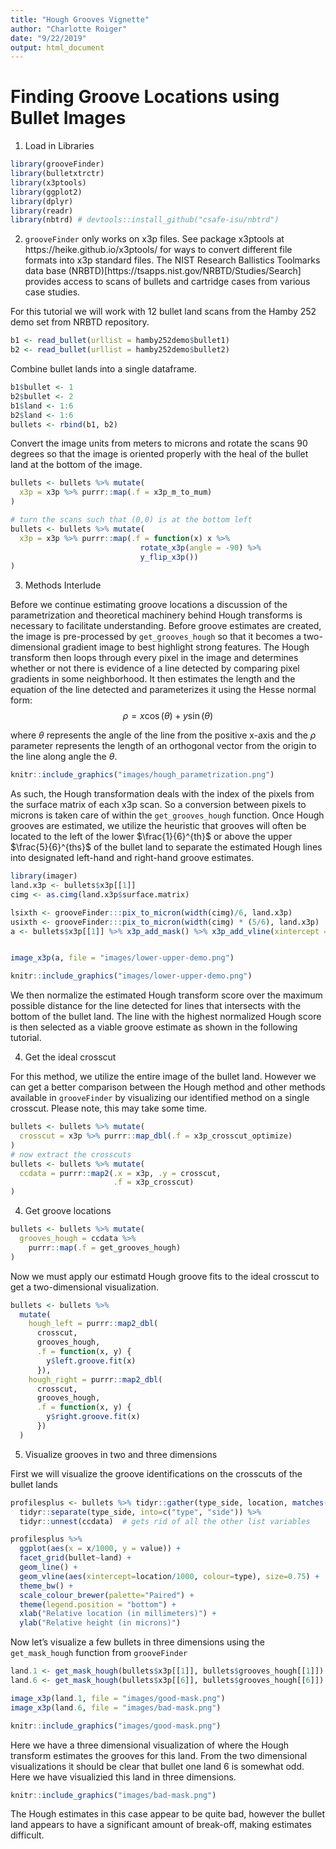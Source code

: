 ```yaml
---
title: "Hough Grooves Vignette"
author: "Charlotte Roiger"
date: "9/22/2019"
output: html_document
---
```

# Finding Groove Locations using Bullet Images

1. Load in Libraries

```r
library(grooveFinder)
library(bulletxtrctr)
library(x3ptools)
library(ggplot2)
library(dplyr)
library(readr)
library(nbtrd) # devtools::install_github("csafe-isu/nbtrd")
```

2. `grooveFinder` only works on x3p files. See package x3ptools at https://heike.github.io/x3ptools/ for ways to convert different file formats into x3p standard files. The NIST Research Ballistics Toolmarks data base (NRBTD)[https://tsapps.nist.gov/NRBTD/Studies/Search] provides access to scans of bullets and cartridge cases from various case studies.


For this tutorial we will work with 12 bullet land scans from the Hamby 252 demo set from NRBTD repository. 

```r
b1 <- read_bullet(urllist = hamby252demo$bullet1)
b2 <- read_bullet(urllist = hamby252demo$bullet2)
```

Combine bullet lands into a single dataframe.

```r
b1$bullet <- 1
b2$bullet <- 2
b1$land <- 1:6
b2$land <- 1:6
bullets <- rbind(b1, b2)
```

Convert the image units from meters to microns and rotate the scans 90 degrees so that the image is oriented properly with the heal of the bullet land at the bottom of the image.

```r
bullets <- bullets %>% mutate(
  x3p = x3p %>% purrr::map(.f = x3p_m_to_mum)
)

# turn the scans such that (0,0) is at the bottom left
bullets <- bullets %>% mutate(
  x3p = x3p %>% purrr::map(.f = function(x) x %>% 
                             rotate_x3p(angle = -90) %>%
                             y_flip_x3p())
) 
```

3. Methods Interlude

Before we continue estimating groove locations a discussion of the parametrization and theoretical machinery behind Hough transforms is necessary to facilitate understanding. Before groove estimates are created, the image is pre-processed by `get_grooves_hough` so that it becomes a two-dimensional gradient image to best highlight strong features. The Hough transform then loops through every pixel in the image and determines whether or not there is evidence of a line detected by comparing pixel gradients in some neighborhood. It then estimates the length and the equation of the line detected and parameterizes it using the Hesse normal form:
$$\rho = x\cos(\theta) + y \sin(\theta)$$

where $\theta$ represents the angle of the line from the positive x-axis and the $\rho$ parameter represents the length of an orthogonal vector from the origin to the line along angle the $\theta$. 

```r
knitr::include_graphics("images/hough_parametrization.png")
```

As such, the Hough transformation deals with the index of the pixels from the surface matrix of each x3p scan. So a conversion between pixels to microns is taken care of within the `get_grooves_hough` function. Once Hough grooves are estimated, we utilize the heuristic that grooves will often be located to the left of the lower $\frac{1}{6}^{th}$ or above the upper $\frac{5}{6}^{ths}$ of the bullet land to separate the estimated Hough lines into designated left-hand and right-hand groove estimates. 

```r
library(imager)
land.x3p <- bullets$x3p[[1]]
cimg <- as.cimg(land.x3p$surface.matrix)

lsixth <- grooveFinder:::pix_to_micron(width(cimg)/6, land.x3p)
usixth <- grooveFinder:::pix_to_micron(width(cimg) * (5/6), land.x3p)
a <- bullets$x3p[[1]] %>% x3p_add_mask() %>% x3p_add_vline(xintercept = lsixth, size = 10, color = "blue") %>% x3p_add_vline(xintercept = usixth, size = 10, color = "blue")


image_x3p(a, file = "images/lower-upper-demo.png")
```

```r
knitr::include_graphics("images/lower-upper-demo.png")
```


We then normalize the estimated Hough transform score over the maximum possible distance for the line detected for lines that intersects with the bottom of the bullet land. The line with the highest normalized Hough score is then selected as a viable groove estimate as shown in the following tutorial. 

4. Get the ideal crosscut

For this method, we utilize the entire image of the bullet land. However we can get a better comparison between the Hough method and other methods available in `grooveFinder` by visualizing our identified method on a single crosscut. Please note, this may take some time.

```r
bullets <- bullets %>% mutate(
  crosscut = x3p %>% purrr::map_dbl(.f = x3p_crosscut_optimize)
)
# now extract the crosscuts
bullets <- bullets %>% mutate(
  ccdata = purrr::map2(.x = x3p, .y = crosscut, 
                       .f = x3p_crosscut)
)
```


4. Get groove locations

```r
bullets <- bullets %>% mutate(
  grooves_hough = ccdata %>% 
    purrr::map(.f = get_grooves_hough)
)
```
 
 Now we must apply our estimatd Hough groove fits to the ideal crosscut to get a two-dimensional visualization.
 
```r
bullets <- bullets %>%
  mutate(
    hough_left = purrr::map2_dbl(
      crosscut,
      grooves_hough, 
      .f = function(x, y) {
        y$left.groove.fit(x)
      }),
    hough_right = purrr::map2_dbl(
      crosscut,
      grooves_hough, 
      .f = function(x, y) {
        y$right.groove.fit(x)
      })
  )
```
 
5. Visualize grooves in two and three dimensions

First we will visualize the groove identifications on the crosscuts of the bullet lands

```r
profilesplus <- bullets %>% tidyr::gather(type_side, location, matches("left|right")) %>%
  tidyr::separate(type_side, into=c("type", "side")) %>%
  tidyr::unnest(ccdata)  # gets rid of all the other list variables 

profilesplus %>% 
  ggplot(aes(x = x/1000, y = value)) +
  facet_grid(bullet~land) +
  geom_line() +
  geom_vline(aes(xintercept=location/1000, colour=type), size=0.75) +
  theme_bw() +
  scale_colour_brewer(palette="Paired") +
  theme(legend.position = "bottom") +
  xlab("Relative location (in millimeters)") +
  ylab("Relative height (in microns)")

```

Now let's visualize a few bullets in three dimensions using the `get_mask_hough` function from `grooveFinder`

```r
land.1 <- get_mask_hough(bullets$x3p[[1]], bullets$grooves_hough[[1]])
land.6 <- get_mask_hough(bullets$x3p[[6]], bullets$grooves_hough[[6]])
```

```r
image_x3p(land.1, file = "images/good-mask.png")
image_x3p(land.6, file = "images/bad-mask.png")
```

```r
knitr::include_graphics("images/good-mask.png")
```

Here we have a three dimensional visualization of where the Hough transform estimates the grooves for this land. From the two dimensional visualizations it should be clear that bullet one land 6 is somewhat odd. Here we have visualizied this land in three dimensions. 

```r
knitr::include_graphics("images/bad-mask.png")
```


The Hough estimates in this case appear to be quite bad, however the bullet land appears to have a significant amount of break-off, making estimates difficult.


